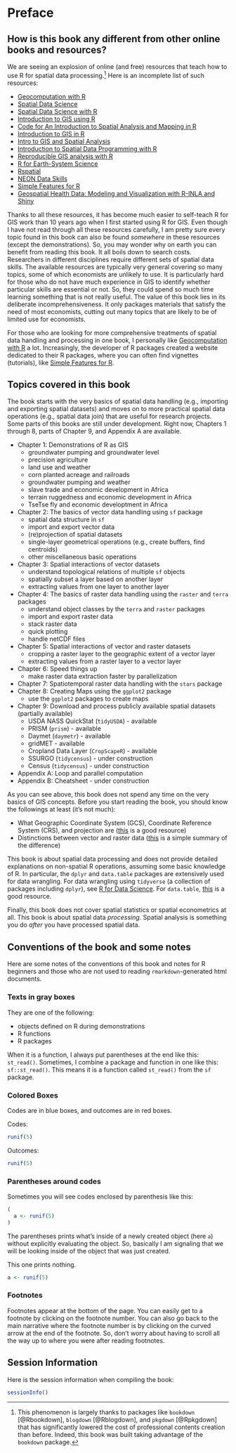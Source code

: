 # Preface {-}

## How is this book any different from other online books and resources? {-}

We are seeing an explosion of online (and free) resources that teach how to use R for spatial data processing.^[This phenomenon is largely thanks to packages like `bookdown` [@Rbookdown], `blogdown` [@Rblogdown], and `pkgdown` [@Rpkgdown] that has significantly lowered the cost of professional contents creation than before. Indeed, this book was built taking advantage of the `bookdown` package.]  Here is an incomplete list of such resources:

+ [Geocomputation with R](https://geocompr.robinlovelace.net/)
+ [Spatial Data Science](https://keen-swartz-3146c4.netlify.app/)
+ [Spatial Data Science with R](https://www.rspatial.org/index.html)
+ [Introduction to GIS using R](https://www.jessesadler.com/post/gis-with-r-intro/)
+ [Code for An Introduction to Spatial Analysis and Mapping in R](https://bookdown.org/lexcomber/brunsdoncomber2e/)
+ [Introduction to GIS in R](https://annakrystalli.me/intro-r-gis/index.html)
+ [Intro to GIS and Spatial Analysis](https://mgimond.github.io/Spatial/index.html)
+ [Introduction to Spatial Data Programming with R](http://132.72.155.230:3838/r/)
+ [Reproducible GIS analysis with R](http://staff.washington.edu/phurvitz/r_gis/)
+ [R for Earth-System Science](http://geog.uoregon.edu/bartlein/courses/geog490/index.html)
+ [Rspatial](http://rspatial.org/index.html)
+ [NEON Data Skills](https://www.neonscience.org/resources/data-skills)
+ [Simple Features for R](https://r-spatial.github.io/sf/)
+ [Geospatial Health Data: Modeling and Visualization with R-INLA and Shiny](https://www.paulamoraga.com/book-geospatial/)
<!-- + [Nick Eubank](https://www.nickeubank.com/gis-in-r/) -->

Thanks to all these resources, it has become much easier to self-teach R for GIS work than 10 years ago when I first started using R for GIS. Even though I have not read through all these resources carefully, I am pretty sure every topic found in this book can also be found _somewhere_ in these resources (except the demonstrations). So, you may wonder why on earth you can benefit from reading this book. It all boils down to search costs. Researchers in different disciplines require different sets of spatial data skills. The available resources are typically very general covering so many topics, some of which economists are unlikely to use. It is particularly hard for those who do not have much experience in GIS to identify whether particular skills are essential or not. So, they could spend so much time learning something that is not really useful. The value of this book lies in its deliberate incomprehensiveness. It only packages materials that satisfy the need of most economists, cutting out many topics that are likely to be of limited use for economists. 

For those who are looking for more comprehensive treatments of spatial data handling and processing in one book, I personally like [Geocomputation with R](https://geocompr.robinlovelace.net/) a lot. Increasingly, the developer of R packages created a website dedicated to their R packages, where you can often find vignettes (tutorials), like [Simple Features for R](https://r-spatial.github.io/sf/). 

## Topics covered in this book {-}

The book starts with the very basics of spatial data handling (e.g., importing and exporting spatial datasets) and moves on to more practical spatial data operations (e.g., spatial data join) that are useful for research projects. Some parts of this books are still under development. Right now, Chapters 1 through 8, parts of Chapter 9, and Appendix A are available. 

+ Chapter 1: Demonstrations of R as GIS 
	* groundwater pumping and groundwater level
	* precision agriculture
	* land use and weather
	* corn planted acreage and railroads
	* groundwater pumping and weather
	* slave trade and economic development in Africa
	* terrain ruggedness and economic development in Africa
	* TseTse fly and economic developtment in Africa
+ Chapter 2: The basics of vector data handling using `sf` package 
	* spatial data structure in `sf`
	* import and export vector data
	* (re)projection of spatial datasets
	* single-layer geometrical operations (e.g., create buffers, find centroids)
	* other miscellaneous basic operations
+ Chapter 3: Spatial interactions of vector datasets
	* understand topological relations of multiple `sf` objects
	* spatially subset a layer based on another layer
	* extracting values from one layer to another layer
+ Chapter 4: The basics of raster data handling using the `raster` and `terra`  packages
	* understand object classes by the `terra` and `raster` packages
	* import and export raster data
	* stack raster data
	* quick plotting
	* handle netCDF files
+ Chapter 5: Spatial interactions of vector and raster datasets
	* cropping a raster layer to the geographic extent of a vector layer 
	* extracting values from a raster layer to a vector layer
+ Chapter 6: Speed things up
	* make raster data extraction faster by parallelization
+ Chapter 7: Spatiotemporal raster data handling with the `stars` package
+ Chapter 8: Creating Maps using the `ggplot2` package
	* use the `ggplot2` packages to create maps
+ Chapter 9: Download and process publicly available spatial datasets (partially available)
	* USDA NASS QuickStat (`tidyUSDA`) - available
	* PRISM (`prism`) - available
	* Daymet (`daymetr`) - available
	* gridMET - available
	* Cropland Data Layer (`CropScapeR`) - available
	* SSURGO (`tidycensus`) - under construction
	* Census (`tidycensus`) - under construction
+ Appendix A: Loop and parallel computation 
+ Appendix B: Cheatsheet - under construction

As you can see above, this book does not spend any time on the very basics of GIS concepts. Before you start reading the book, you should know the followings at least (it's not much): 

+ What Geographic Coordinate System (GCS), Coordinate Reference System (CRS), and projection are ([this](https://annakrystalli.me/intro-r-gis/gis.html) is a good resource)
+ Distinctions between vector and raster data ([this](https://gis.stackexchange.com/questions/57142/what-is-the-difference-between-vector-and-raster-data-models) is a simple summary of the difference)

This book is about spatial data processing and does not provide detailed explanations on non-spatial R operations, assuming some basic knowledge of R. In particular, the `dplyr` and `data.table` packages are extensively used for data wrangling. For data wrangling using `tidyverse` (a collection of packages including `dplyr`), see [R for Data Science](https://r4ds.had.co.nz/). For `data.table`, [this](https://cran.r-project.org/web/packages/data.table/vignettes/datatable-intro.html) is a good resource.

Finally, this book does not cover spatial statistics or spatial econometrics at all. This book is about spatial data _processing_. Spatial analysis is something you do _after_ you have processed spatial data.

## Conventions of the book and some notes {-}

Here are some notes of the conventions of this book and notes for R beginners and those who are not used to reading `rmarkdown`-generated html documents.

### Texts in gray boxes {-}

They are one of the following:

+ objects defined on R during demonstrations
+ R functions
+ R packages

When it is a function, I always put parentheses at the end like this: `st_read()`. Sometimes, I combine a package and function in one like this: `sf::st_read()`. This means it is a function called `st_read()` from the `sf` package. 

### Colored Boxes {-}

Codes are in blue boxes, and outcomes are in red boxes.

Codes:

```r
runif(5)
```

Outcomes:

```r
runif(5)
```

### Parentheses around codes {-}

Sometimes you will see codes enclosed by parenthesis like this:

```r
(
  a <- runif(5)
)
```

The parentheses prints what's inside of a newly created object (here `a`) without explicitly evaluating the object. So, basically I am signaling that we will be looking inside of the object that was just created. 

This one prints nothing.

```r
a <- runif(5)
```

### Footnotes {-}

Footnotes appear at the bottom of the page. You can easily get to a footnote by clicking on the footnote number. You can also go back to the main narrative where the footnote number is by clicking on the curved arrow at the end of the footnote. So, don't worry about having to scroll all the way up to where you were after reading footnotes.

## Session Information {-}

Here is the session information when compiling the book:

```r
sessionInfo()
```